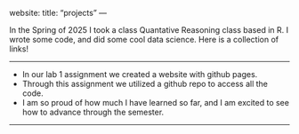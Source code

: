 website:
  title: "projects"
---

In the Spring of 2025 I took a class Quantative Reasoning class based in R. I wrote some code, and did some cool data science. Here is a collection of links! 

---

- In our lab 1 assignment we created a website with github pages. 
- Through this assignment we utilized a github repo to access all the code.
- I am so proud of how much I have learned so far, and I am excited to see how to advance through the semester.

---